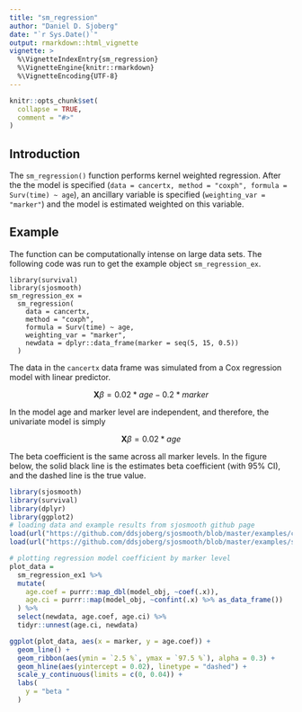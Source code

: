 ```yaml
---
title: "sm_regression"
author: "Daniel D. Sjoberg"
date: "`r Sys.Date()`"
output: rmarkdown::html_vignette
vignette: >
  %\VignetteIndexEntry{sm_regression}
  %\VignetteEngine{knitr::rmarkdown}
  %\VignetteEncoding{UTF-8}
---
```


```r
knitr::opts_chunk$set(
  collapse = TRUE,
  comment = "#>"
)
```

## Introduction

The `sm_regression()` function performs kernel weighted regression.  After the the model is specified (`data = cancertx, method = "coxph", formula = Surv(time) ~ age`), an ancillary variable is specified (`weighting_var = "marker"`) and the model is estimated weighted on this variable.

## Example 

The function can be computationally intense on large data sets.  The following code was run to get the example object `sm_regression_ex`.

```
library(survival)
library(sjosmooth)
sm_regression_ex =
  sm_regression(
    data = cancertx,
    method = "coxph",
    formula = Surv(time) ~ age,
    weighting_var = "marker",
    newdata = dplyr::data_frame(marker = seq(5, 15, 0.5))
  )
```

The data in the `cancertx` data frame was simulated from a Cox regression model with linear predictor.  

$$
\textbf{X}\beta = 0.02 * age - 0.2 * marker
$$

In the model age and marker level are independent, and therefore, the univariate model is simply

$$
\textbf{X}\beta = 0.02 * age
$$

The beta coefficient is the same across all marker levels.  In the figure below, the solid black line is the estimates beta coefficient (with 95% CI), and the dashed line is the true value. 

```r
library(sjosmooth)
library(survival)
library(dplyr)
library(ggplot2)
# loading data and example results from sjosmooth github page
load(url("https://github.com/ddsjoberg/sjosmooth/blob/master/examples/cancertx.rda?raw=true"))
load(url("https://github.com/ddsjoberg/sjosmooth/blob/master/examples/sm_regression_ex1.rda?raw=true"))

# plotting regression model coefficient by marker level
plot_data =
  sm_regression_ex1 %>%
  mutate(
    age.coef = purrr::map_dbl(model_obj, ~coef(.x)),
    age.ci = purrr::map(model_obj, ~confint(.x) %>% as_data_frame())
  ) %>%
  select(newdata, age.coef, age.ci) %>%
  tidyr::unnest(age.ci, newdata)

ggplot(plot_data, aes(x = marker, y = age.coef)) +
  geom_line() +
  geom_ribbon(aes(ymin = `2.5 %`, ymax = `97.5 %`), alpha = 0.3) +
  geom_hline(aes(yintercept = 0.02), linetype = "dashed") +
  scale_y_continuous(limits = c(0, 0.04)) +
  labs(
    y = "beta "
  )
```
